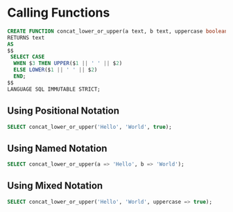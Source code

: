 # Calling Functions

```sql
CREATE FUNCTION concat_lower_or_upper(a text, b text, uppercase boolean DEFAULT false)
RETURNS text
AS
$$
 SELECT CASE
  WHEN $3 THEN UPPER($1 || ' ' || $2)
  ELSE LOWER($1 || ' ' || $2)
  END;
$$
LANGUAGE SQL IMMUTABLE STRICT;
```


## Using Positional Notation

```sql
SELECT concat_lower_or_upper('Hello', 'World', true);
```


## Using Named Notation

```sql
SELECT concat_lower_or_upper(a => 'Hello', b => 'World');
```

## Using Mixed Notation

```sql
SELECT concat_lower_or_upper('Hello', 'World', uppercase => true);
```
